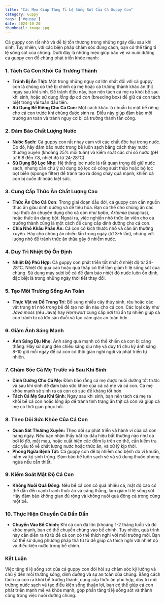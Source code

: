 ```yaml
---
title: "Các Mẹo Giúp Tăng Tỉ Lệ Sống Sót Của Cá Guppy Con"
category: Guppy
tags: ['#guppy']
date: 2024-10-20
thumbnail: image.jpg
---
```


Cá guppy con rất nhỏ và dễ bị tổn thương trong những ngày đầu sau khi sinh. Tuy nhiên, với các biện pháp chăm sóc đúng cách, bạn có thể tăng tỉ lệ sống sót của chúng. Dưới đây là những mẹo giúp bảo vệ và nuôi dưỡng cá guppy con để chúng phát triển khỏe mạnh:

### 1. **Tách Cá Con Khỏi Cá Trưởng Thành**

- **Tránh Bị Ăn Thịt:** Một trong những nguy cơ lớn nhất đối với cá guppy con là chúng có thể bị chính cá mẹ hoặc cá trưởng thành khác ăn thịt ngay sau khi sinh. Để tránh điều này, bạn nên tách cá mẹ ra khỏi bể sau khi sinh, hoặc sử dụng *lồng ấp cá con* (breeding box) để giữ cá con tách biệt trong vài tuần đầu tiên.
- **Sử Dụng Bể Riêng Cho Cá Con:** Một cách khác là chuẩn bị một bể riêng cho cá con trước khi chúng được sinh ra. Điều này giúp đảm bảo môi trường an toàn và tránh nguy cơ bị cá trưởng thành tấn công.

### 2. **Đảm Bảo Chất Lượng Nước**

- **Nước Sạch:** Cá guppy con rất nhạy cảm với các chất độc hại trong nước. Do đó, hãy đảm bảo nước trong bể luôn sạch bằng cách thay nước thường xuyên (khoảng 25% mỗi tuần) và kiểm soát các chỉ số nước (pH từ 6.8 đến 7.8, nhiệt độ từ 24-28°C).
- **Sử Dụng Bộ Lọc Nhẹ:** Hệ thống lọc nước là rất quan trọng để giữ nước sạch, nhưng cần chú ý sử dụng bộ lọc có công suất thấp hoặc bộ lọc bọt biển (sponge filter) để tránh tạo ra dòng chảy quá mạnh, khiến cá con bị cuốn đi hoặc kiệt sức.

### 3. **Cung Cấp Thức Ăn Chất Lượng Cao**

- **Thức Ăn Cho Cá Con:** Trong giai đoạn đầu đời, cá guppy con cần nguồn thức ăn giàu dinh dưỡng và dễ tiêu hóa. Bạn có thể cho chúng ăn các loại thức ăn chuyên dụng cho cá con như *bobo*, *Artemia* (nauplius), hoặc thức ăn dạng bột. Ngoài ra, việc nghiền nhỏ thức ăn viên cho cá trưởng thành cũng là một cách để cung cấp dinh dưỡng cho cá con.
- **Chia Nhỏ Khẩu Phần Ăn:** Cá con có kích thước nhỏ và cần ăn thường xuyên. Hãy cho chúng ăn nhiều lần trong ngày (từ 3-5 lần), nhưng với lượng nhỏ để tránh thức ăn thừa gây ô nhiễm nước.

### 4. **Duy Trì Nhiệt Độ Ổn Định**

- **Nhiệt Độ Phù Hợp:** Cá guppy con phát triển tốt nhất ở nhiệt độ từ 24-28°C. Nhiệt độ quá cao hoặc quá thấp có thể làm giảm tỉ lệ sống sót của chúng. Sử dụng máy sưởi bể cá để đảm bảo nhiệt độ nước luôn ổn định, đặc biệt là trong những ngày thời tiết thay đổi.
  
### 5. **Tạo Môi Trường Sống An Toàn**

- **Thực Vật và Đồ Trang Trí:** Bổ sung nhiều cây thủy sinh, rêu hoặc các vật trang trí nhỏ trong bể để tạo nơi ẩn náu cho cá con. Các loại cây như *Java moss* (rêu Java) hay *Hornwort* cung cấp nơi trú ẩn tự nhiên giúp cá con tránh bị cá lớn săn đuổi và tạo cảm giác an toàn hơn.
  
### 6. **Giảm Ánh Sáng Mạnh**

- **Ánh Sáng Dịu Nhẹ:** Ánh sáng quá mạnh có thể khiến cá con bị căng thẳng. Hãy sử dụng đèn chiếu sáng dịu nhẹ và duy trì chu kỳ ánh sáng 8-10 giờ mỗi ngày để cá con có thời gian nghỉ ngơi và phát triển tự nhiên.
  
### 7. **Chăm Sóc Cá Mẹ Trước và Sau Khi Sinh**

- **Dinh Dưỡng Cho Cá Mẹ:** Đảm bảo rằng cá mẹ được nuôi dưỡng tốt trước và sau khi sinh để đảm bảo sức khỏe của cả cá mẹ và cá con. Cá mẹ khỏe mạnh sẽ sinh ra cá con có sức đề kháng tốt hơn.
- **Tách Cá Mẹ Sau Khi Sinh:** Ngay sau khi sinh, bạn nên tách cá mẹ ra khỏi bể cá con hoặc lồng ấp để tránh tình trạng ăn thịt cá con và giúp cá mẹ có thời gian phục hồi.

### 8. **Theo Dõi Sức Khỏe Của Cá Con**

- **Quan Sát Thường Xuyên:** Theo dõi sự phát triển và hành vi của cá con hàng ngày. Nếu bạn nhận thấy bất kỳ dấu hiệu bất thường nào như cá bơi lờ đờ, mất màu, hoặc xuất hiện các đốm lạ trên cơ thể, cần kiểm tra các yếu tố về chất lượng nước hoặc thức ăn, và xử lý kịp thời.
- **Phòng Ngừa Bệnh Tật:** Cá guppy con dễ bị nhiễm các bệnh do vi khuẩn, nấm và ký sinh trùng. Đảm bảo bể luôn sạch sẽ và sử dụng thuốc phòng ngừa nếu cần thiết.

### 9. **Kiểm Soát Mật Độ Cá Con**

- **Không Nuôi Quá Đông:** Nếu bể cá con có quá nhiều cá, mật độ cao có thể dẫn đến cạnh tranh thức ăn và căng thẳng, làm giảm tỉ lệ sống sót. Hãy đảm bảo không gian đủ rộng và không nuôi quá đông cá trong cùng một bể.

### 10. **Thực Hiện Chuyển Cá Dần Dần**

- **Chuyển Vào Bể Chính:** Khi cá con đã lớn (khoảng 1-2 tháng tuổi) và đủ khỏe mạnh, bạn có thể chuyển chúng vào bể chính. Tuy nhiên, quá trình này cần diễn ra từ từ để cá con có thể thích nghi với môi trường mới. Bạn có thể sử dụng phương pháp thả từ từ để giúp cá thích nghi với nhiệt độ và điều kiện nước trong bể chính.

### Kết Luận

Việc tăng tỉ lệ sống sót của cá guppy con đòi hỏi sự chăm sóc kỹ lưỡng và chú ý đến môi trường sống, dinh dưỡng và sự an toàn của chúng. Bằng cách tách cá con ra khỏi bể trưởng thành, cung cấp thức ăn phù hợp, duy trì môi trường nước sạch và tạo điều kiện sống thuận lợi, bạn có thể giúp cá con phát triển mạnh mẽ và khỏe mạnh, góp phần tăng tỉ lệ sống sót và thành công trong việc nuôi dưỡng chúng.